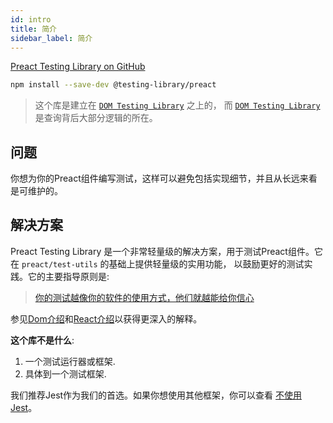```yaml
---
id: intro
title: 简介
sidebar_label: 简介
---
```


[Preact Testing Library on GitHub][gh]

[gh]: https://github.com/testing-library/preact-testing-library

```bash npm2yarn
npm install --save-dev @testing-library/preact
```

> 这个库是建立在 [`DOM Testing Library`](dom-testing-library/intro.mdx) 之上的，
> 而 [`DOM Testing Library`](dom-testing-library/intro.mdx) 是查询背后大部分逻辑的所在。

## 问题

你想为你的Preact组件编写测试，这样可以避免包括实现细节，并且从长远来看是可维护的。

## 解决方案

Preact Testing Library 是一个非常轻量级的解决方案，用于测试Preact组件。它在 `preact/test-utils` 的基础上提供轻量级的实用功能，
以鼓励更好的测试实践。它的主要指导原则是:

> [你的测试越像你的软件的使用方式，他们就越能给你信心](https://twitter.com/kentcdodds/status/977018512689455106)

参见[Dom介绍][dom-solution-explainer]和[React介绍][react-solution-explainer]以获得更深入的解释。

[dom-solution-explainer]: ../dom-testing-library/intro.mdx#this-solution
[react-solution-explainer]: ../react-testing-library/intro.mdx#this-solution

**这个库不是什么**:

1.  一个测试运行器或框架.
2.  具体到一个测试框架.

我们推荐Jest作为我们的首选。如果你想使用其他框架，你可以查看 [不使用 Jest](react-testing-library/setup.mdx#using-without-jest)。

